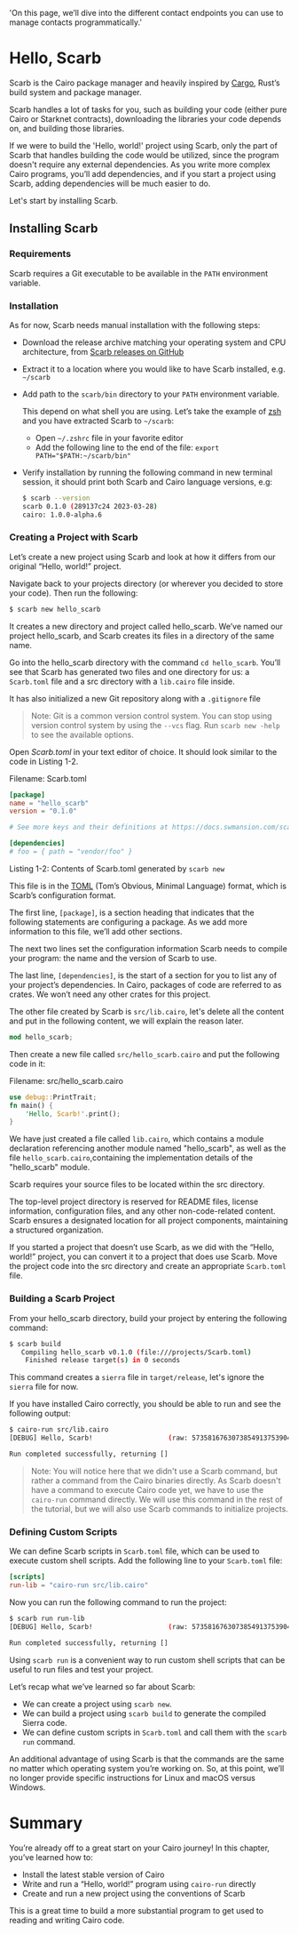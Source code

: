   'On this page, we’ll dive into the different contact endpoints you can use to manage contacts programmatically.'

# Hello, Scarb

Scarb is the Cairo package manager and heavily inspired by [Cargo](https://doc.rust-lang.org/cargo/), Rust’s build system and package manager.

Scarb handles a lot of tasks for you, such as building your code (either pure Cairo or Starknet contracts), downloading the libraries your code depends on, and building those libraries.

If we were to build the 'Hello, world!' project using Scarb, only the part of Scarb that handles building the code would be utilized, since the program doesn't require any external dependencies. As you write more complex Cairo programs, you’ll add dependencies, and if you start a project using Scarb, adding dependencies will be much easier to do.

Let's start by installing Scarb.

## Installing Scarb

### Requirements

Scarb requires a Git executable to be available in the `PATH` environment variable.

### Installation

As for now, Scarb needs manual installation with the following steps:

- Download the release archive matching your operating system and CPU architecture, from [Scarb releases on GitHub](https://github.com/software-mansion/scarb/releases)
- Extract it to a location where you would like to have Scarb installed, e.g. `~/scarb`
- Add path to the `scarb/bin` directory to your `PATH` environment variable.

  This depend on what shell you are using. Let’s take the example of [zsh](https://ohmyz.sh/) and you have extracted Scarb to `~/scarb`:

  - Open `~/.zshrc` file in your favorite editor
  - Add the following line to the end of the file: `export PATH="$PATH:~/scarb/bin"`

- Verify installation by running the following command in new terminal session, it should print both Scarb and Cairo language versions, e.g:

  ```bash
  $ scarb --version
  scarb 0.1.0 (289137c24 2023-03-28)
  cairo: 1.0.0-alpha.6
  ```

### Creating a Project with Scarb

Let’s create a new project using Scarb and look at how it differs from our original “Hello, world!” project.

Navigate back to your projects directory (or wherever you decided to store your code). Then run the following:

```bash
$ scarb new hello_scarb
```

It creates a new directory and project called hello_scarb. We’ve named our project hello_scarb, and Scarb creates its files in a directory of the same name.

Go into the hello_scarb directory with the command `cd hello_scarb`. You’ll see that Scarb has generated two files and one directory for us: a `Scarb.toml` file and a src directory with a `lib.cairo` file inside.

It has also initialized a new Git repository along with a `.gitignore` file

> Note: Git is a common version control system. You can stop using version control system by using the `--vcs` flag.
> Run `scarb new -help` to see the available options.

Open _Scarb.toml_ in your text editor of choice. It should look similar to the code in Listing 1-2.

<span class="filename">Filename: Scarb.toml</span>

```toml
[package]
name = "hello_scarb"
version = "0.1.0"

# See more keys and their definitions at https://docs.swmansion.com/scarb/docs/reference/manifest

[dependencies]
# foo = { path = "vendor/foo" }
```

<span class="caption">Listing 1-2: Contents of Scarb.toml generated by `scarb new`</span>

This file is in the [TOML](https://toml.io/) (Tom’s Obvious, Minimal Language) format, which is Scarb’s configuration format.

The first line, `[package]`, is a section heading that indicates that the following statements are configuring a package. As we add more information to this file, we’ll add other sections.

The next two lines set the configuration information Scarb needs to compile your program: the name and the version of Scarb to use.

The last line, `[dependencies]`, is the start of a section for you to list any of your project’s dependencies. In Cairo, packages of code are referred to as crates. We won’t need any other crates for this project.

The other file created by Scarb is `src/lib.cairo`, let's delete all the content and put in the following content, we will explain the reason later.

```rust
mod hello_scarb;
```

Then create a new file called `src/hello_scarb.cairo` and put the following code in it:

<span class="filename">Filename: src/hello_scarb.cairo</span>

```rust
use debug::PrintTrait;
fn main() {
    'Hello, Scarb!'.print();
}
```

We have just created a file called `lib.cairo`, which contains a module declaration referencing another module named "hello_scarb", as well as the file `hello_scarb.cairo`,containing the implementation details of the "hello_scarb" module.

Scarb requires your source files to be located within the src directory.

The top-level project directory is reserved for README files, license information, configuration files, and any other non-code-related content.
Scarb ensures a designated location for all project components, maintaining a structured organization.

If you started a project that doesn’t use Scarb, as we did with the “Hello, world!” project, you can convert it to a project that does use Scarb. Move the project code into the src directory and create an appropriate `Scarb.toml` file.

### Building a Scarb Project

From your hello_scarb directory, build your project by entering the following command:

```bash
$ scarb build
   Compiling hello_scarb v0.1.0 (file:///projects/Scarb.toml)
    Finished release target(s) in 0 seconds
```

This command creates a `sierra` file in `target/release`, let's ignore the `sierra` file for now.

If you have installed Cairo correctly, you should be able to run and see the following output:

```bash
$ cairo-run src/lib.cairo
[DEBUG] Hello, Scarb!                   (raw: 5735816763073854913753904210465)

Run completed successfully, returning []
```

> Note: You will notice here that we didn't use a Scarb command, but rather a command from the Cairo binaries directly.
> As Scarb doesn't have a command to execute Cairo code yet, we have to use the `cairo-run` command directly.
> We will use this command in the rest of the tutorial, but we will also use Scarb commands to initialize projects.

### Defining Custom Scripts

We can define Scarb scripts in `Scarb.toml` file, which can be used to execute custom shell scripts.
Add the following line to your `Scarb.toml` file:

```toml
[scripts]
run-lib = "cairo-run src/lib.cairo"
```

Now you can run the following command to run the project:

```bash
$ scarb run run-lib
[DEBUG] Hello, Scarb!                   (raw: 5735816763073854913753904210465)

Run completed successfully, returning []
```

Using `scarb run` is a convenient way to run custom shell scripts that can be useful to run files and test your project.

Let’s recap what we’ve learned so far about Scarb:

- We can create a project using `scarb new`.
- We can build a project using `scarb build` to generate the compiled Sierra code.
- We can define custom scripts in `Scarb.toml` and call them with the `scarb run` command.

An additional advantage of using Scarb is that the commands are the same no matter which operating system you’re working on. So, at this point, we’ll no longer provide specific instructions for Linux and macOS versus Windows.

# Summary

You’re already off to a great start on your Cairo journey! In this chapter, you’ve learned how to:

- Install the latest stable version of Cairo
- Write and run a “Hello, world!” program using `cairo-run` directly
- Create and run a new project using the conventions of Scarb

This is a great time to build a more substantial program to get used to reading and writing Cairo code.
